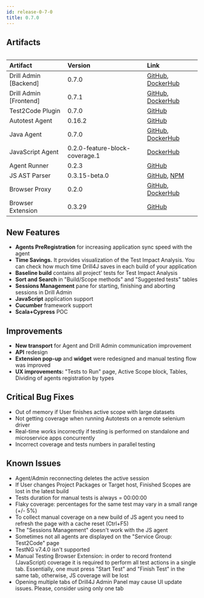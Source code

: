 ```yaml
---
id: release-0-7-0
title: 0.7.0
---
```


## Artifacts

<Table>

|        Artifact        |             Version            |                                                                                                                       Link                                                                                                                      |
|:-----------------------|:-------------------------------|:------------------------------------------------------------------------------------------------------------------------------------------------------------------------------------------------------------------------------------------------|
| Drill Admin [Backend]  | 0.7.0                          | [GitHub](https://github.com/Drill4J/admin/releases/tag/v0.7.0), [DockerHub](https://hub.docker.com/layers/drill4j/admin/0.7.0/images/sha256-17f6a0f60b3e62f42cd5b70255d381bfdfe54c297a7b67e3922caa5bcbbe2706?context=explore)                 |
| Drill Admin [Frontend] | 0.7.1                          | [GitHub](https://github.com/Drill4J/admin-ui/releases/tag/v0.7.1), [DockerHub](https://hub.docker.com/layers/drill4j/admin-ui/0.7.1/images/sha256-1bea5ad646cb79fbbd7e6c42d199740b262129358471935d323a0b9a358e4ad0?context=explore)           |
| Test2Code Plugin       | 0.7.0                          | [GitHub](https://github.com/Drill4J/test2code-plugin/releases/tag/v0.7.0)                                                                                                                                                                       |
| Autotest Agent         | 0.16.2                         | [GitHub](https://github.com/Drill4J/autotest-agent/releases/tag/v0.16.2)                                                                                                                                                                        |
| Java Agent             | 0.7.0                          | [GitHub](https://github.com/Drill4J/java-agent/releases/tag/v0.7.0), [DockerHub](https://hub.docker.com/layers/drill4j/java-agent/0.7.0/images/sha256-2eca05acd9be644cdc262f9f1733a18786def5d15c052546036cbc719e12e6ee?context=explore)       |
| JavaScript Agent       | 0.2.0-feature-block-coverage.1 | [DockerHub](https://hub.docker.com/layers/drill4j/js-agent/0.2.0-feature-block-coverage.1/images/sha256-01b8578f48499a45bab2fea4514f82e11f57d0c5c692feb0dac2b0b3572e33f5?context=explore)                                                     |
| Agent Runner           | 0.2.3                          | [GitHub](https://github.com/Drill4J/agent-runner/releases/tag/v0.2.3)                                                                                                                                                                           |
| JS AST Parser             | 0.3.15-beta.0                  | [GitHub](https://github.com/Drill4J/js-ast-parser/releases/tag/0.3.15-beta.0), [NPM](https://www.npmjs.com/package/drill4js-cli)                                                                                                                                                                   |
| Browser Proxy          | 0.2.0                          | [GitHub](https://github.com/Drill4J/browser-proxy/releases/tag/v0.2.0), [DockerHub](https://hub.docker.com/layers/drill4j/browser-proxy/0.2.0/images/sha256-8073bff08dc01d71dbff922527a02e583beea708cbeb7129a532cc301bb0563d?context=explore) |
| Browser Extension      | 0.3.29                         | [GitHub](https://github.com/Drill4J/browser-extension/releases/tag/v0.3.29)                                                                                                                                                                     |

</Table>

## New Features
* **Agents PreRegistration** for increasing application sync speed with the agent
* **Time Savings.** It provides visualization of the Test Impact Analysis. You can check how much time Drill4J saves in each build of your application
* **Baseline build** contains all project' tests for Test Impact Analysis
* **Sort and Search** in "Build/Scope methods" and "Suggested tests" tables
* **Sessions Management** pane for starting, finishing and aborting sessions in Drill Admin
* **JavaScript** application support
* **Cucumber** framework support
* **Scala+Cypress** POC

## Improvements
* **New transport** for Agent and Drill Admin communication improvement
* **API** redesign
* **Extension pop-up** and **widget** were redesigned and manual testing flow was improved
* **UX improvements:** "Tests to Run" page, Active Scope block, Tables, Dividing of agents registration by types

## Critical Bug Fixes
* Out of memory if User finishes active scope with large datasets
* Not getting coverage when running Autotests on a remote selenium driver
* Real-time works incorrectly if testing is performed on standalone and microservice apps concurrently
* Incorrect coverage and tests numbers in parallel testing

## Known Issues
* Agent/Admin reconnecting deletes the active session 
* If User changes Project Packages or Target host, Finished Scopes are lost in the latest build
* Tests duration for manual tests is always =  00:00:00 
* Flaky coverage: percentages for the same test may vary in a small range (+/- 5%)
* To collect manual coverage on a new build of JS agent you need to refresh the page with a cache reset (Ctrl+F5)
* The "Sessions Management" doesn't work with the JS agent
* Sometimes not all agents are displayed on the "Service Group: Test2Code" page
* TestNG v7.4.0 isn't supported
* Manual Testing Browser Extension: in order to record frontend (JavaScript) coverage it is required to perform all test actions in a single tab. Essentially, one must press "Start Test" and "Finish Test" in the same tab, otherwise, JS coverage will be lost
* Opening multiple tabs of Drill4J Admin Panel may cause UI update issues. Please, consider using only one tab